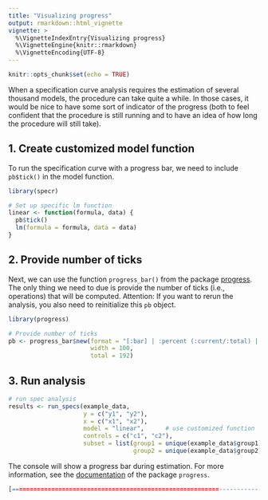 ```yaml
---
title: "Visualizing progress"
output: rmarkdown::html_vignette
vignette: >
  %\VignetteIndexEntry{Visualizing progress}
  %\VignetteEngine{knitr::rmarkdown}
  %\VignetteEncoding{UTF-8}
---
```


```r
knitr::opts_chunk$set(echo = TRUE)
```


When a specification curve analysis requires the estimation of several thousand models, the procedure can take quite a while. In those cases, it would be nice to have some sort of indicator of the progress (both to feel confident that the procedure is still running and to have an idea of how long the procedure will still take).

## 1. Create customized model function

To run the specification curve with a progress bar, we need to include `pb$tick()` in the model function. 

```r
library(specr)

# Set up specific lm function
linear <- function(formula, data) {
  pb$tick()
  lm(formula = formula, data = data)
}
```

## 2. Provide number of ticks

Next, we can use the function `progress_bar()` from the package [progress](https://github.com/r-lib/progress). The only thing we need to due is provide the number of ticks (i.e., operations) that will be computed. Attention: If you want to rerun the analysis, you also need to reinitialize this `pb` object.

```r
library(progress)

# Provide number of ticks
pb <- progress_bar$new(format = "[:bar] | :percent (:current/:total) | Finished in:eta",
                       width = 100,
                       total = 192)
```

## 3. Run analysis

```r
# run spec analysis
results <- run_specs(example_data,
                     y = c("y1", "y2"),
                     x = c("x1", "x2"),
                     model = "linear",      # use customized function
                     controls = c("c1", "c2"),
                     subset = list(group1 = unique(example_data$group1),
                                   group2 = unique(example_data$group2)))

```

The console will show a progress bar during estimation. For more information, see the [documentation](https://github.com/r-lib/progress) of the package `progress`. 

```r
[==========================================================-------------]  81% (156/192) Finished in 1s
```



